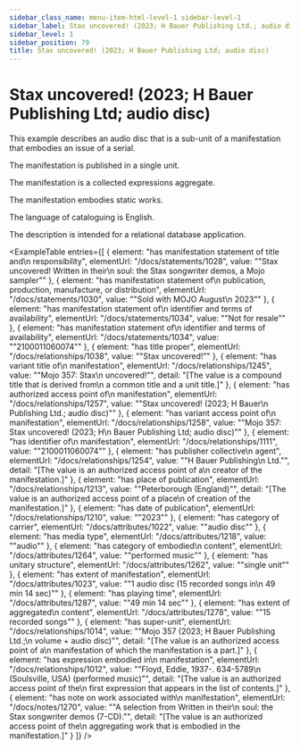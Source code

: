 ```yaml
---
sidebar_class_name: menu-item-html-level-1 sidebar-level-1
sidebar_label: Stax uncovered! (2023; H Bauer Publishing Ltd.; audio disc)
sidebar_level: 1
sidebar_position: 79
title: Stax uncovered! (2023; H Bauer Publishing Ltd; audio disc)
---
```


# Stax uncovered! (2023; H Bauer Publishing Ltd; audio disc)

This example describes an audio disc that is a sub-unit of a manifestation that
              embodies an issue of a serial.

The manifestation is published in a single unit.

The manifestation is a collected expressions aggregate.

The manifestation embodies static works.

The language of cataloguing is English.

The description is intended for a relational database application.

<ExampleTable
  entries={[
    {
      element: "has manifestation statement of title and\n                    responsibility",
      elementUrl: "/docs/statements/1028",
      value: "\"Stax uncovered! Written in their\n                  soul: the Stax songwriter demos, a Mojo sampler\""
    },
    {
      element: "has manifestation statement of\n                    publication, production, manufacture, or distribution",
      elementUrl: "/docs/statements/1030",
      value: "\"Sold with MOJO August\n                  2023\""
    },
    {
      element: "has manifestation statement of\n                    identifier and terms of availability",
      elementUrl: "/docs/statements/1034",
      value: "\"Not for resale\""
    },
    {
      element: "has manifestation statement of\n                    identifier and terms of availability",
      elementUrl: "/docs/statements/1034",
      value: "\"2100011060074\""
    },
    {
      element: "has title proper",
      elementUrl: "/docs/relationships/1038",
      value: "\"Stax uncovered!\""
    },
    {
      element: "has variant title of\n                      manifestation",
      elementUrl: "/docs/relationships/1245",
      value: "\"Mojo 357: Stax\n                    uncovered!\"",
      detail: "[The value is a compound title that is derived from\n                      a common title and a unit title.]"
    },
    {
      element: "has authorized access point of\n                    manifestation",
      elementUrl: "/docs/relationships/1257",
      value: "\"Stax uncovered! (2023; H Bauer\n                  Publishing Ltd.; audio disc)\""
    },
    {
      element: "has variant access point of\n                    manifestation",
      elementUrl: "/docs/relationships/1258",
      value: "\"Mojo 357: Stax uncovered! (2023; H\n                  Bauer Publishing Ltd; audio disc)\""
    },
    {
      element: "has identifier of\n                  manifestation",
      elementUrl: "/docs/relationships/1111",
      value: "\"2100011060074\""
    },
    {
      element: "has publisher collective\n                    agent",
      elementUrl: "/docs/relationships/1254",
      value: "\"H Bauer Publishing\n                    Ltd.\"",
      detail: "[The value is an authorized access point of a\n                      creator of the manifestation.]"
    },
    {
      element: "has place of publication",
      elementUrl: "/docs/relationships/1213",
      value: "\"Peterborough (England)\"",
      detail: "[The value is an authorized access point of a place\n                      of creation of the manifestation.]"
    },
    {
      element: "has date of publication",
      elementUrl: "/docs/relationships/1210",
      value: "\"2023\""
    },
    {
      element: "has category of carrier",
      elementUrl: "/docs/attributes/1022",
      value: "\"audio disc\""
    },
    {
      element: "has media type",
      elementUrl: "/docs/attributes/1218",
      value: "\"audio\""
    },
    {
      element: "has category of embodied\n                  content",
      elementUrl: "/docs/attributes/1264",
      value: "\"performed music\""
    },
    {
      element: "has unitary structure",
      elementUrl: "/docs/attributes/1262",
      value: "\"single unit\""
    },
    {
      element: "has extent of manifestation",
      elementUrl: "/docs/attributes/1023",
      value: "\"1 audio disc (15 recorded songs in\n                  49 min 14 sec)\""
    },
    {
      element: "has playing time",
      elementUrl: "/docs/attributes/1287",
      value: "\"49 min 14 sec\""
    },
    {
      element: "has extent of aggregated\n                  content",
      elementUrl: "/docs/attributes/1278",
      value: "\"15 recorded songs\""
    },
    {
      element: "has super-unit",
      elementUrl: "/docs/relationships/1014",
      value: "\"Mojo 357 (2023; H Bauer Publishing Ltd.;\n                      volume + audio disc)\"",
      detail: "[The value is an authorized access point of a\n                      manifestation of which the manifestation is a part.]"
    },
    {
      element: "has expression embodied in\n                      manifestation",
      elementUrl: "/docs/relationships/1012",
      value: "\"Floyd, Eddie, 1937-. 634-5789\n                    (Soulsville, USA) (performed music)\"",
      detail: "[The value is an authorized access point of the\n                      first expression that appears in the list of contents.]"
    },
    {
      element: "has note on work associated with\n                      manifestation",
      elementUrl: "/docs/notes/1270",
      value: "\"A selection from Written in their\n                    soul: the Stax songwriter demos (7-CD).\"",
      detail: "[The value is an authorized access point of the\n                      aggregating work that is embodied in the manifestation.]"
    }
  ]}
/>
